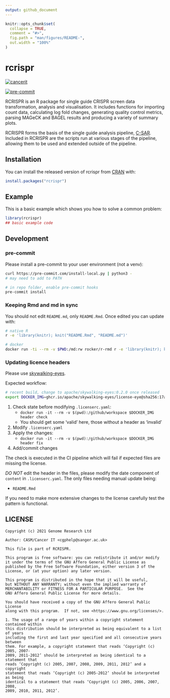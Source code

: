 ```yaml
---
output: github_document
---
```


<!-- README.md is generated from README.Rmd. Please edit that file -->

```r
knitr::opts_chunk$set(
  collapse = TRUE,
  comment = "#>",
  fig.path = "man/figures/README-",
  out.width = "100%"
)
```

# rcrispr

<!-- badges: start -->

[![cancerit](https://circleci.com/gh/cancerit/RCRISPR.svg?style=svg)](https://circleci.com/gh/cancerit/RCRISPR)

[![pre-commit](https://img.shields.io/badge/pre--commit-enabled-brightgreen?logo=pre-commit&logoColor=white)](https://github.com/pre-commit/pre-commit)

<!-- badges: end -->

RCRISPR is an R package for single guide CRISPR screen data transformation, analysis and visualisation. It includes functions
for importing count data, calculating log fold changes, generating quality control metrics, parsing MAGeCK and BAGEL results
and producing a variety of summary plots.

RCRISPR forms the basis of the single guide analysis pipeline, [C-SAR](https://github.com/cancerit/C-SAR). Included in RCRISPR
are the scripts run at various stages of the pipeline, allowing them to be used and extended outside of the pipeline.

## Installation

You can install the released version of rcrispr from [CRAN](https://CRAN.R-project.org) with:

``` r
install.packages("rcrispr")
```

## Example

This is a basic example which shows you how to solve a common problem:

```r
library(rcrispr)
## basic example code
```

## Development

### pre-commit

Please install a pre-commit to your user environment (not a venv):

```bash
curl https://pre-commit.com/install-local.py | python3 -
# may need to add to PATH

# in repo folder, enable pre-commit hooks
pre-commit install
```

### Keeping Rmd and md in sync

You should not edit `README.md`, only `README.Rmd`.  Once edited you can update with:

```bash
# native R
r -e 'library(knitr); knit("README.Rmd", "README.md")'

# docker
docker run -ti --rm -v $PWD:/md:rw rocker/r-rmd r -e 'library(knitr); knit("/md/README.Rmd", "/md/README.md")'
```

### Updating licence headers

Please use [skywalking-eyes](https://github.com/apache/skywalking-eyes).

Expected workflow:

```bash
# recent build, change to apache/skywalking-eyes:0.2.0 once released
export DOCKER_IMG=ghcr.io/apache/skywalking-eyes/license-eye@sha256:17a4e86591c9908c8e76531943d5522881a82a33580ad7bdf36938517ef25aa9
```

1. Check state before modifying `.licenserc.yaml`:
   - `docker run -it --rm -v $(pwd):/github/workspace $DOCKER_IMG header check`
   - You should get some 'valid' here, those without a header as 'invalid'
1. Modify `.licenserc.yaml`
1. Apply the changes:
   - `docker run -it --rm -v $(pwd):/github/workspace $DOCKER_IMG header fix`
1. Add/commit changes

The check is executed in the CI pipeline which will fail if expected files are missing the license.

*DO NOT* edit the header in the files, please modify the date component of `content` in `.licenserc.yaml`.  The only files needing manual update being:

- `README.Rmd`

If you need to make more extensive changes to the license carefully test the pattern is functional.

## LICENSE

```
Copyright (c) 2021 Genome Research Ltd

Author: CASM/Cancer IT <cgphelp@sanger.ac.uk>

This file is part of RCRISPR.

This program is free software: you can redistribute it and/or modify
it under the terms of the GNU Affero General Public License as
published by the Free Software Foundation, either version 3 of the
License, or (at your option) any later version.

This program is distributed in the hope that it will be useful,
but WITHOUT ANY WARRANTY; without even the implied warranty of
MERCHANTABILITY or FITNESS FOR A PARTICULAR PURPOSE.  See the
GNU Affero General Public License for more details.

You should have received a copy of the GNU Affero General Public License
along with this program.  If not, see <https://www.gnu.org/licenses/>.

1. The usage of a range of years within a copyright statement contained within
this distribution should be interpreted as being equivalent to a list of years
including the first and last year specified and all consecutive years between
them. For example, a copyright statement that reads ‘Copyright (c) 2005, 2007-
2009, 2011-2012’ should be interpreted as being identical to a statement that
reads ‘Copyright (c) 2005, 2007, 2008, 2009, 2011, 2012’ and a copyright
statement that reads ‘Copyright (c) 2005-2012’ should be interpreted as being
identical to a statement that reads ‘Copyright (c) 2005, 2006, 2007, 2008,
2009, 2010, 2011, 2012’.
```

